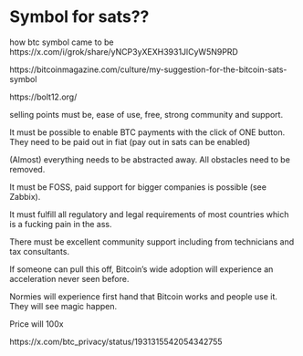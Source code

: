 # Symbol for sats??

how btc symbol came to be https://x.com/i/grok/share/yNCP3yXEXH3931JlCyW5N9PRD

https://bitcoinmagazine.com/culture/my-suggestion-for-the-bitcoin-sats-symbol

https://bolt12.org/

selling points must be, ease of use, free, strong community and support.

It must be possible to enable BTC payments with the click of ONE button. They need to be paid out in fiat (pay out in sats can be enabled)

(Almost) everything needs to be abstracted away. All obstacles need to be removed.

It must be FOSS, paid support for bigger companies is possible (see Zabbix).

It must fulfill all regulatory and legal requirements of most countries which is a fucking pain in the ass.

There must be excellent community support including from technicians and tax consultants.

If someone can pull this off, Bitcoin’s wide adoption will experience an acceleration never seen before.

Normies will experience first hand that Bitcoin works and people use it.
They will see magic happen. 

Price will 100x

https://x.com/btc_privacy/status/1931315542054342755

